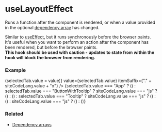 
# useLayoutEffect

Runs a function after the component is rendered, or 
when a value provided in the optional 
<a href="/docs/hooks/dependency-arrays">dependency array</a>
has changed.

<CalloutBlock>
  Similar to <a href="/docs/hooks/useEffect">useEffect</a>, but it runs synchronously before the browser paints.
  It's useful when you want to perform an action after the component has been rendered, but before the browser paints.
  <br />
  <b>This hook should be used with caution - updates to state from within the hook will block the browser from rendering.</b>    
</CalloutBlock>

### Example

<div className="not-prose">
  <TabGroup
    items={["App", "ButtonWithTooltip", "Tooltip", "TooltipContainer"]}
    onSelect={(value) => (selectedTab.value = value)}
    value={selectedTab.value}
    itemSuffix={"." + siteCodeLang.value + "x"}
  />
  {selectedTab.value === "App" ? (<ExampleApp />)
    : selectedTab.value === "ButtonWithTooltip" ?
      siteCodeLang.value === "js" ? (<ExampleButtonWithTooltip />) : (<ExampleButtonWithTooltipTS />)
    : selectedTab.value === "Tooltip" ?
      siteCodeLang.value === "js" ? (<ExampleTooltip />) : (<ExampleTooltipTS />)
    : siteCodeLang.value === "js" ? (<ExampleTooltipContainer />) : (<ExampleTooltipContainerTS />)}
</div>

### Related
<ul>
  <li><a href="/docs/hooks/dependency-arrays">Dependency arrays</a></li>
</ul>